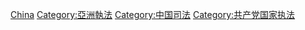 [[Category:各國執法|China]]
[[Category:亞洲執法|Category:亞洲執法]]
[[Category:中国司法|Category:中国司法]]
[[Category:共产党国家执法|Category:共产党国家执法]]